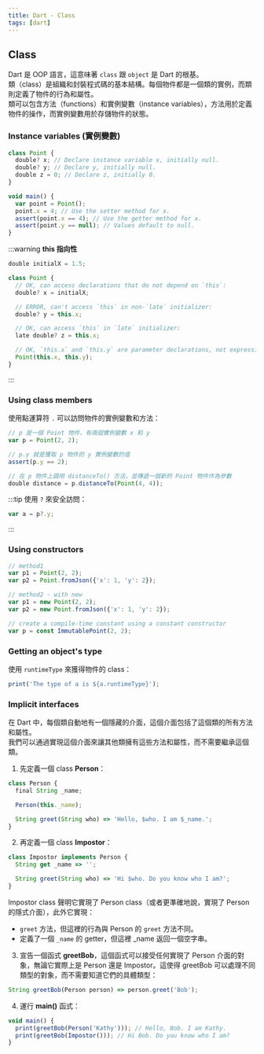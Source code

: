 ```yaml
---
title: Dart - Class
tags: [dart]
---
```


## Class
Dart 是 OOP 語言，這意味著 `class` 跟 `object` 是 Dart 的根基。  
類（class）是組織和封裝程式碼的基本結構。每個物件都是一個類的實例，而類則定義了物件的行為和屬性。  
類可以包含方法（functions）和實例變數（instance variables），方法用於定義物件的操作，而實例變數用於存儲物件的狀態。

### Instance variables (實例變數)
```ts
class Point {
  double? x; // Declare instance variable x, initially null.
  double? y; // Declare y, initially null.
  double z = 0; // Declare z, initially 0.
}

void main() {
  var point = Point();
  point.x = 4; // Use the setter method for x.
  assert(point.x == 4); // Use the getter method for x.
  assert(point.y == null); // Values default to null.
}
```
:::warning
**this 指向性**
```ts
double initialX = 1.5;

class Point {
  // OK, can access declarations that do not depend on `this`:
  double? x = initialX;

  // ERROR, can't access `this` in non-`late` initializer:
  double? y = this.x;

  // OK, can access `this` in `late` initializer:
  late double? z = this.x;

  // OK, `this.x` and `this.y` are parameter declarations, not expressions:
  Point(this.x, this.y);
}
```
:::

### Using class members
使用點運算符 `.` 可以訪問物件的實例變數和方法：
```ts
// p 是一個 Point 物件，有兩個實例變數 x 和 y
var p = Point(2, 2);

// p.y 就是獲取 p 物件的 y 實例變數的值
assert(p.y == 2);

// 在 p 物件上調用 distanceTo() 方法，並傳遞一個新的 Point 物件作為參數
double distance = p.distanceTo(Point(4, 4));
```
:::tip
使用 `?` 來安全訪問：
```ts
var a = p?.y;
```
:::

### Using constructors
```ts
// method1
var p1 = Point(2, 2);
var p2 = Point.fromJson({'x': 1, 'y': 2});

// method2 - with new
var p1 = new Point(2, 2);
var p2 = new Point.fromJson({'x': 1, 'y': 2});

// create a compile-time constant using a constant constructor
var p = const ImmutablePoint(2, 2);
```

### Getting an object's type
使用 `runtimeType` 來獲得物件的 class：
```ts
print('The type of a is ${a.runtimeType}');
```

### Implicit interfaces
在 Dart 中，每個類自動地有一個隱藏的介面，這個介面包括了這個類的所有方法和屬性。  
我們可以通過實現這個介面來讓其他類擁有這些方法和屬性，而不需要繼承這個類。

1. 先定義一個 class **Person**：
```ts
class Person {
  final String _name;

  Person(this._name);

  String greet(String who) => 'Hello, $who. I am $_name.';
}
```
2. 再定義一個 class **Impostor**：
```ts
class Impostor implements Person {
  String get _name => '';

  String greet(String who) => 'Hi $who. Do you know who I am?';
}
```
Impostor class 聲明它實現了 Person class（或者更準確地說，實現了 Person 的隱式介面），此外它實現：  
- `greet` 方法，但這裡的行為與 Person 的 `greet` 方法不同。
- 定義了一個 `_name` 的 getter，但這裡 _name 返回一個空字串。

3. 宣告一個函式 **greetBob**，這個函式可以接受任何實現了 Person 介面的對象，無論它實際上是 Person 還是 Impostor。這使得 greetBob 可以處理不同類型的對象，而不需要知道它們的具體類型：
```ts
String greetBob(Person person) => person.greet('Bob');
```

4. 運行 **main()** 函式：
```ts
void main() {
  print(greetBob(Person('Kathy'))); // Hello, Bob. I am Kathy.
  print(greetBob(Impostor())); // Hi Bob. Do you know who I am?
}
```
